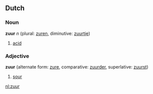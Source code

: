 ==Dutch==
===Noun===
'''zuur''' ''n'' (plural: [[zuren]], diminutive: [[zuurtje]])

# [[acid]]

===Adjective===
'''zuur''' (alternate form: [[zure]], comparative: [[zuurder]], superlative: [[zuurst]])

# [[sour]]

[[nl:zuur]]